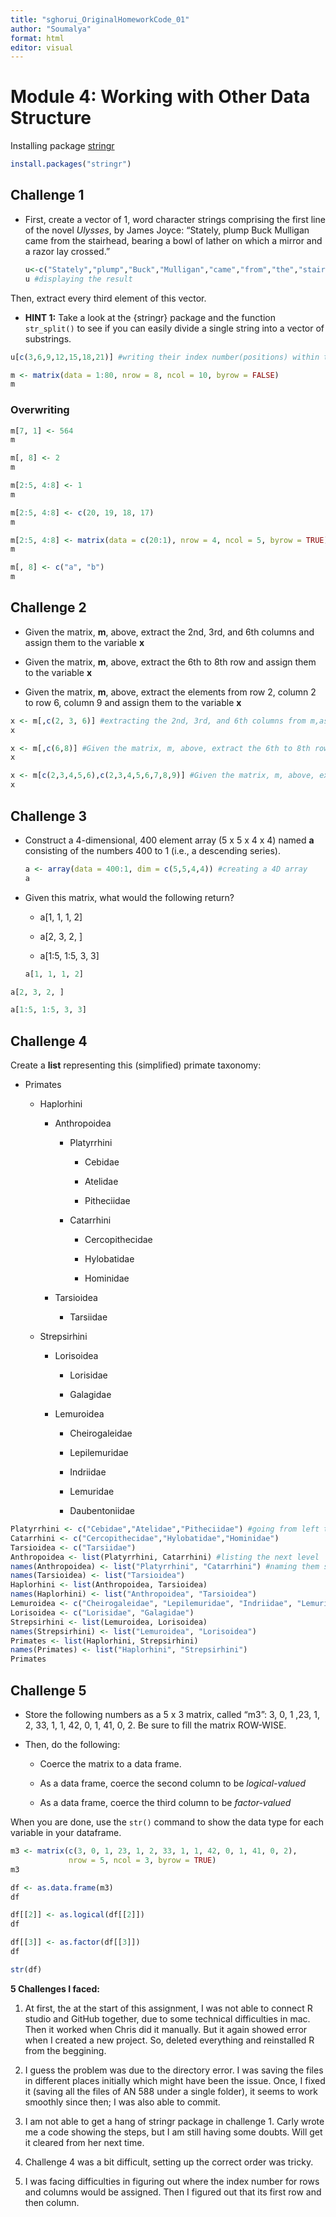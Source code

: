 ```yaml
---
title: "sghorui_OriginalHomeworkCode_01"
author: "Soumalya"
format: html
editor: visual
---
```


# Module 4: Working with Other Data Structure

Installing package [stringr](https://cran.r-project.org/web/packages/stringr/stringr.pdf)

```r
install.packages("stringr")
```

## Challenge 1

-   First, create a vector of 1, word character strings comprising the first line of the novel *Ulysses*, by James Joyce: “Stately, plump Buck Mulligan came from the stairhead, bearing a bowl of lather on which a mirror and a razor lay crossed.”

    ```r
    u<-c("Stately","plump","Buck","Mulligan","came","from","the","stairhead","bearing","a","bowl","of","lather","on","which","a","mirror","and","a","razor","lay","crossed") #creating the vector
    u #displaying the result
    ```

Then, extract every third element of this vector.

-   **HINT 1:** Take a look at the {stringr} package and the function `str_split()` to see if you can easily divide a single string into a vector of substrings.

```r
u[c(3,6,9,12,15,18,21)] #writing their index number(positions) within the vector to extract them.
```

```r
m <- matrix(data = 1:80, nrow = 8, ncol = 10, byrow = FALSE)
m
```

### Overwriting

```r
m[7, 1] <- 564
m
```

```r
m[, 8] <- 2
m
```

```r
m[2:5, 4:8] <- 1
m
```

```r
m[2:5, 4:8] <- c(20, 19, 18, 17)
m
```

```r
m[2:5, 4:8] <- matrix(data = c(20:1), nrow = 4, ncol = 5, byrow = TRUE)
m
```

```r
m[, 8] <- c("a", "b")
m
```

## Challenge 2

-   Given the matrix, **m**, above, extract the 2nd, 3rd, and 6th columns and assign them to the variable **x**

-   Given the matrix, **m**, above, extract the 6th to 8th row and assign them to the variable **x**

-   Given the matrix, **m**, above, extract the elements from row 2, column 2 to row 6, column 9 and assign them to the variable **x**

```r
x <- m[,c(2, 3, 6)] #extracting the 2nd, 3rd, and 6th columns from m,assigned them to the variable x
x
```

```r
x <- m[,c(6,8)] #Given the matrix, m, above, extract the 6th to 8th row and assign them to the variable x
x
```

```r
x <- m[c(2,3,4,5,6),c(2,3,4,5,6,7,8,9)] #Given the matrix, m, above, extract the elements from row 2, column 2 to row 6, column 9 and assign them to the variable x
x
```

## **Challenge 3**

-   Construct a 4-dimensional, 400 element array (5 x 5 x 4 x 4) named **a** consisting of the numbers 400 to 1 (i.e., a descending series).

    ```r
    a <- array(data = 400:1, dim = c(5,5,4,4)) #creating a 4D array
    a
    ```

<!-- -->

-   Given this matrix, what would the following return?

    -   a\[1, 1, 1, 2\]

    -   a\[2, 3, 2, \]

    -   a\[1:5, 1:5, 3, 3\]

    ```r
    a[1, 1, 1, 2]
    ```

```r
a[2, 3, 2, ]
```

```r
a[1:5, 1:5, 3, 3]
```

## Challenge 4

Create a **list** representing this (simplified) primate taxonomy:

-   Primates

    -   Haplorhini

        -   Anthropoidea

            -   Platyrrhini

                -   Cebidae

                -   Atelidae

                -   Pitheciidae

            -   Catarrhini

                -   Cercopithecidae

                -   Hylobatidae

                -   Hominidae

        -   Tarsioidea

            -   Tarsiidae

    -   Strepsirhini

        -   Lorisoidea

            -   Lorisidae

            -   Galagidae

        -   Lemuroidea

            -   Cheirogaleidae

            -   Lepilemuridae

            -   Indriidae

            -   Lemuridae

            -   Daubentoniidae

```r
Platyrrhini <- c("Cebidae","Atelidae","Pitheciidae") #going from left to right, doing this list first and then the next upper order
Catarrhini <- c("Cercopithecidae","Hylobatidae","Hominidae")
Tarsioidea <- c("Tarsiidae")
Anthropoidea <- list(Platyrrhini, Catarrhini) #listing the next level
names(Anthropoidea) <- list("Platyrrhini", "Catarrhini") #naming them so that they shows the names of the given list under each of them
names(Tarsioidea) <- list("Tarsioidea")
Haplorhini <- list(Anthropoidea, Tarsioidea)
names(Haplorhini) <- list("Anthropoidea", "Tarsioidea")
Lemuroidea <- c("Cheirogaleidae", "Lepilemuridae", "Indriidae", "Lemuridae", "Daubentoniidae") #repeating the process
Lorisoidea <- c("Lorisidae", "Galagidae")
Strepsirhini <- list(Lemuroidea, Lorisoidea)
names(Strepsirhini) <- list("Lemuroidea", "Lorisoidea")
Primates <- list(Haplorhini, Strepsirhini)
names(Primates) <- list("Haplorhini", "Strepsirhini")
Primates
```

## Challenge 5

-   Store the following numbers as a 5 x 3 matrix, called “m3”: 3, 0, 1 ,23, 1, 2, 33, 1, 1, 42, 0, 1, 41, 0, 2. Be sure to fill the matrix ROW-WISE.

-   Then, do the following:

    -   Coerce the matrix to a data frame.

    -   As a data frame, coerce the second column to be *logical-valued*

    -   As a data frame, coerce the third column to be *factor-valued*

When you are done, use the `str()` command to show the data type for each variable in your dataframe.

```r
m3 <- matrix(c(3, 0, 1, 23, 1, 2, 33, 1, 1, 42, 0, 1, 41, 0, 2), 
             nrow = 5, ncol = 3, byrow = TRUE)
m3
```

```r
df <- as.data.frame(m3)
df
```

```r
df[[2]] <- as.logical(df[[2]])
df
```

```r
df[[3]] <- as.factor(df[[3]])
df
```

```r
str(df)
```

**5 Challenges I faced:**

1.  At first, the at the start of this assignment, I was not able to connect R studio and GitHub together, due to some technical difficulties in mac. Then it worked when Chris did it manually. But it again showed error when I created a new project. So, deleted everything and reinstalled R from the beggining.

2.  I guess the problem was due to the directory error. I was saving the files in different places initially which might have been the issue. Once, I fixed it (saving all the files of AN 588 under a single folder), it seems to work smoothly since then; I was also able to commit.

3.  I am not able to get a hang of stringr package in challenge 1. Carly wrote me a code showing the steps, but I am still having some doubts. Will get it cleared from her next time.

4.  Challenge 4 was a bit difficult, setting up the correct order was tricky.

5.  I was facing difficulties in figuring out where the index number for rows and columns would be assigned. Then I figured out that its first row and then column.
